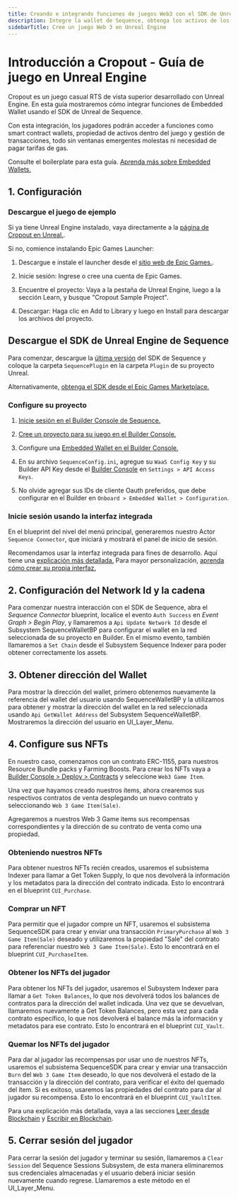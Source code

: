 ```yaml
---
title: Creando e integrando funciones de juegos Web3 con el SDK de Unreal Engine de Sequence
description: Integre la wallet de Sequence, obtenga los activos de los jugadores, firme mensajes, envíe transacciones y más usando el SDK de Unreal de Sequence.
sidebarTitle: Cree un juego Web 3 en Unreal Engine
---
```


# Introducción a Cropout - Guía de juego en Unreal Engine
Cropout es un juego casual RTS de vista superior desarrollado con Unreal Engine. En esta guía mostraremos cómo integrar funciones de Embedded Wallet usando el SDK de Unreal de Sequence.

Con esta integración, los jugadores podrán acceder a funciones como smart contract wallets, propiedad de activos dentro del juego y gestión de transacciones, todo sin ventanas emergentes molestas ni necesidad de pagar tarifas de gas.

Consulte el boilerplate para esta guía.
[Aprenda más sobre Embedded Wallets.](/solutions/wallets/overview#what-are-the-differences-between-these-options)

## 1. Configuración

### Descargue el juego de ejemplo
Si ya tiene Unreal Engine instalado, vaya directamente a la [página de Cropout en Unreal.](https://www.unrealengine.com/en-US/blog/cropout-casual-rts-game-sample-project).

Si no, comience instalando Epic Games Launcher:
1.  Descargue e instale el launcher desde el [sitio web de Epic Games.](https://www.unrealengine.com/en-US/download).

2.  Inicie sesión: Ingrese o cree una cuenta de Epic Games.

3.  Encuentre el proyecto: Vaya a la pestaña de Unreal Engine, luego a la sección Learn, y busque "Cropout Sample Project".

4.  Descargar: Haga clic en Add to Library y luego en Install para descargar los archivos del proyecto.

## Descargue el SDK de Unreal Engine de Sequence
Para comenzar, descargue la [última versión](https://github.com/0xsequence/sequence-unreal/releases) del SDK de Sequence y coloque la carpeta `SequencePlugin` en la carpeta `Plugin` de su proyecto Unreal.

Alternativamente, [obtenga el SDK desde el Epic Games Marketplace.](/sdk/unreal/installation#using-epic-games-marketplace)

### Configure su proyecto

1.  [Inicie sesión en el Builder Console de Sequence.](/solutions/builder/getting-started)

2.  [Cree un proyecto para su juego en el Builder Console.](/support/builder/project-management)

3.  Configure una [Embedded Wallet en el Builder Console.](/solutions/builder/embedded-wallet#embedded-wallet-in-builder)

4.  En su archivo `SequenceConfig.ini`, agregue su `WaaS Config Key` y su Builder API Key desde el [Builder Console](/solutions/builder/getting-started#claim-an-api-access-key) en `Settings > API Access Keys`.

5.  No olvide agregar sus IDs de cliente Oauth preferidos, que debe configurar en el Builder en `Onboard > Embedded Wallet > Configuration`.

### Inicie sesión usando la interfaz integrada
En el blueprint del nivel del menú principal, generaremos nuestro Actor `Sequence Connector`, que iniciará y mostrará el panel de inicio de sesión.

Recomendamos usar la interfaz integrada para fines de desarrollo. Aquí tiene una [explicación más detallada.](/sdk/unreal/user_interfaces/)
Para mayor personalización, [aprenda cómo crear su propia interfaz.](/sdk/unreal/authentication/)

## 2. Configuración del Network Id y la cadena
Para comenzar nuestra interacción con el SDK de Sequence, abra el _Sequence Connector_ blueprint, localice el evento `Auth Success` en _Event Graph > Begin Play_, y llamaremos a `Api Update Network Id` desde el Subsystem SequenceWalletBP para configurar el wallet en la red seleccionada de su proyecto en Builder.
En el mismo evento, también llamaremos a `Set Chain` desde el Subsystem Sequence Indexer para poder obtener correctamente los assets.

## 3. Obtener dirección del Wallet
Para mostrar la dirección del wallet, primero obtenemos nuevamente la referencia del wallet del usuario usando SequenceWalletBP y la utilizamos para obtener y mostrar la dirección del wallet en la red seleccionada usando `Api GetWallet Address` del Subsystem SequenceWalletBP. Mostraremos la dirección del usuario en UI\_Layer\_Menu.

## 4. Configure sus NFTs
En nuestro caso, comenzamos con un contrato ERC-1155, para nuestros Resource Bundle packs y Farming Boosts. Para crear los NFTs vaya a [Builder Console >  Deploy > Contracts](/solutions/builder/contracts/) y seleccione `Web3 Game Item`.

Una vez que hayamos creado nuestros ítems, ahora crearemos sus respectivos contratos de venta desplegando un nuevo contrato y seleccionando `Web 3 Game Item(Sale)`.

Agregaremos a nuestros Web 3 Game items sus recompensas correspondientes y la dirección de su contrato de venta como una propiedad.

### Obteniendo nuestros NFTs
Para obtener nuestros NFTs recién creados, usaremos el subsistema Indexer para llamar a Get Token Supply, lo que nos devolverá la información y los metadatos para la dirección del contrato indicada. Esto lo encontrará en el blueprint `CUI_Purchase`.

### Comprar un NFT
Para permitir que el jugador compre un NFT, usaremos el subsistema SequenceSDK para crear y enviar una transacción `PrimaryPurchase` al `Web 3 Game Item(Sale)` deseado y utilizaremos la propiedad "Sale" del contrato para referenciar nuestro `Web 3 Game Item(Sale)`. Esto lo encontrará en el blueprint `CUI_PurchaseItem`.

### Obtener los NFTs del jugador
Para obtener los NFTs del jugador, usaremos el Subsystem Indexer para llamar a `Get Token Balances`, lo que nos devolverá todos los balances de contratos para la dirección del wallet indicada. Una vez que se devuelvan, llamaremos nuevamente a Get Token Balances, pero esta vez para cada contrato específico, lo que nos devolverá el balance más la información y metadatos para ese contrato. Esto lo encontrará en el blueprint `CUI_Vault`.

### Quemar los NFTs del jugador
Para dar al jugador las recompensas por usar uno de nuestros NFTs, usaremos el subsistema SequenceSDK para crear y enviar una transacción `Burn` del `Web 3 Game Item` deseado, lo que nos devolverá el estado de la transacción y la dirección del contrato, para verificar el éxito del quemado del ítem. Si es exitoso, usaremos las propiedades del contrato para dar al jugador su recompensa. Esto lo encontrará en el blueprint `CUI_VaultItem`.

Para una explicación más detallada, vaya a las secciones [Leer desde Blockchain](/sdk/unreal/read-from-blockchain/) y [Escribir en Blockchain](/sdk/unreal/write-to-blockchain/).

## 5. Cerrar sesión del jugador
Para cerrar la sesión del jugador y terminar su sesión, llamaremos a `Clear Session` del Sequence Sessions Subsystem, de esta manera eliminaremos sus credenciales almacenadas y el usuario deberá iniciar sesión nuevamente cuando regrese. Llamaremos a este método en el UI\_Layer\_Menu.